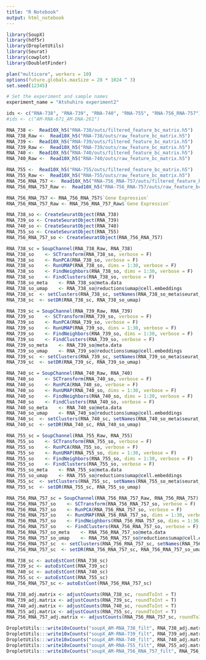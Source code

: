```yaml
---
title: "R Notebook"
output: html_notebook
---
```




```r
library(SoupX)
library(hdf5r)
library(DropletUtils)
library(Seurat)
library(cowplot)
library(DoubletFinder)

plan("multicore", workers = 10)
options(future.globals.maxSize = 28 * 1024 ^ 3)
set.seed(12345)
```


```r
# Set the experiment and sample names
experiment_name = "Atshuhiro experiment2"

ids <- c("RNA-738", "RNA-739", "RNA-740", "RNA-755", "RNA-756_RNA-757")
#ids <- c("AM-RNA-671_AM-DNA-261")
```

```r
RNA_738 <-  Read10X_h5("RNA-738/outs/filtered_feature_bc_matrix.h5")
RNA_738_Raw <-  Read10X_h5("RNA-738/outs/raw_feature_bc_matrix.h5")
RNA_739 <-  Read10X_h5("RNA-739/outs/filtered_feature_bc_matrix.h5")
RNA_739_Raw <-  Read10X_h5("RNA-739/outs/raw_feature_bc_matrix.h5")
RNA_740 <-  Read10X_h5("RNA-740/outs/filtered_feature_bc_matrix.h5")
RNA_740_Raw <-  Read10X_h5("RNA-740/outs/raw_feature_bc_matrix.h5")

RNA_755 <-  Read10X_h5("RNA-755/outs/filtered_feature_bc_matrix.h5")
RNA_755_Raw <-  Read10X_h5("RNA-755/outs/raw_feature_bc_matrix.h5")
RNA_756_RNA_757 <-  Read10X_h5("RNA-756_RNA-757/outs/filtered_feature_bc_matrix.h5")
RNA_756_RNA_757_Raw <-  Read10X_h5("RNA-756_RNA-757/outs/raw_feature_bc_matrix.h5")
```

```r
RNA_756_RNA_757 <- RNA_756_RNA_757$`Gene Expression`
RNA_756_RNA_757_Raw <- RNA_756_RNA_757_Raw$`Gene Expression`
```

```r
RNA_738_so <- CreateSeuratObject(RNA_738)
RNA_739_so <- CreateSeuratObject(RNA_739)
RNA_740_so <- CreateSeuratObject(RNA_740)
RNA_755_so <- CreateSeuratObject(RNA_755)
RNA_756_RNA_757_so <- CreateSeuratObject(RNA_756_RNA_757)
```


```r
RNA_738_sc = SoupChannel(RNA_738_Raw, RNA_738)
RNA_738_so    <- SCTransform(RNA_738_so, verbose = F)
RNA_738_so    <- RunPCA(RNA_738_so, verbose = F)
RNA_738_so    <- RunUMAP(RNA_738_so, dims = 1:30, verbose = F)
RNA_738_so    <- FindNeighbors(RNA_738_so, dims = 1:30, verbose = F)
RNA_738_so    <- FindClusters(RNA_738_so, verbose = F)
RNA_738_so_meta    <- RNA_738_so@meta.data
RNA_738_so_umap    <- RNA_738_so@reductions$umap@cell.embeddings
RNA_738_sc  <- setClusters(RNA_738_sc, setNames(RNA_738_so_meta$seurat_clusters, rownames(RNA_738_so_meta)))
RNA_738_sc  <- setDR(RNA_738_sc, RNA_738_so_umap)

RNA_739_sc = SoupChannel(RNA_739_Raw, RNA_739)
RNA_739_so    <- SCTransform(RNA_739_so, verbose = F)
RNA_739_so    <- RunPCA(RNA_739_so, verbose = F)
RNA_739_so    <- RunUMAP(RNA_739_so, dims = 1:30, verbose = F)
RNA_739_so    <- FindNeighbors(RNA_739_so, dims = 1:30, verbose = F)
RNA_739_so    <- FindClusters(RNA_739_so, verbose = F)
RNA_739_so_meta    <- RNA_739_so@meta.data
RNA_739_so_umap    <- RNA_739_so@reductions$umap@cell.embeddings
RNA_739_sc  <- setClusters(RNA_739_sc, setNames(RNA_739_so_meta$seurat_clusters, rownames(RNA_739_so_meta)))
RNA_739_sc  <- setDR(RNA_739_sc, RNA_739_so_umap)

RNA_740_sc = SoupChannel(RNA_740_Raw, RNA_740)
RNA_740_so    <- SCTransform(RNA_740_so, verbose = F)
RNA_740_so    <- RunPCA(RNA_740_so, verbose = F)
RNA_740_so    <- RunUMAP(RNA_740_so, dims = 1:30, verbose = F)
RNA_740_so    <- FindNeighbors(RNA_740_so, dims = 1:30, verbose = F)
RNA_740_so    <- FindClusters(RNA_740_so, verbose = F)
RNA_740_so_meta    <- RNA_740_so@meta.data
RNA_740_so_umap    <- RNA_740_so@reductions$umap@cell.embeddings
RNA_740_sc  <- setClusters(RNA_740_sc, setNames(RNA_740_so_meta$seurat_clusters, rownames(RNA_740_so_meta)))
RNA_740_sc  <- setDR(RNA_740_sc, RNA_740_so_umap)

RNA_755_sc = SoupChannel(RNA_755_Raw, RNA_755)
RNA_755_so    <- SCTransform(RNA_755_so, verbose = F)
RNA_755_so    <- RunPCA(RNA_755_so, verbose = F)
RNA_755_so    <- RunUMAP(RNA_755_so, dims = 1:30, verbose = F)
RNA_755_so    <- FindNeighbors(RNA_755_so, dims = 1:30, verbose = F)
RNA_755_so    <- FindClusters(RNA_755_so, verbose = F)
RNA_755_so_meta    <- RNA_755_so@meta.data
RNA_755_so_umap    <- RNA_755_so@reductions$umap@cell.embeddings
RNA_755_sc  <- setClusters(RNA_755_sc, setNames(RNA_755_so_meta$seurat_clusters, rownames(RNA_755_so_meta)))
RNA_755_sc  <- setDR(RNA_755_sc, RNA_755_so_umap)
```
```r

RNA_756_RNA_757_sc = SoupChannel(RNA_756_RNA_757_Raw, RNA_756_RNA_757)
RNA_756_RNA_757_so    <- SCTransform(RNA_756_RNA_757_so, verbose = F)
RNA_756_RNA_757_so    <- RunPCA(RNA_756_RNA_757_so, verbose = F)
RNA_756_RNA_757_so    <- RunUMAP(RNA_756_RNA_757_so, dims = 1:30, verbose = F)
RNA_756_RNA_757_so    <- FindNeighbors(RNA_756_RNA_757_so, dims = 1:30, verbose = F)
RNA_756_RNA_757_so    <- FindClusters(RNA_756_RNA_757_so, verbose = F)
RNA_756_RNA_757_so_meta    <- RNA_756_RNA_757_so@meta.data
RNA_756_RNA_757_so_umap    <- RNA_756_RNA_757_so@reductions$umap@cell.embeddings
RNA_756_RNA_757_sc  <- setClusters(RNA_756_RNA_757_sc, setNames(RNA_756_RNA_757_so_meta$seurat_clusters, rownames(RNA_756_RNA_757_so_meta)))
RNA_756_RNA_757_sc  <- setDR(RNA_756_RNA_757_sc, RNA_756_RNA_757_so_umap)

```

```r
RNA_738_sc <- autoEstCont(RNA_738_sc)
RNA_739_sc <- autoEstCont(RNA_739_sc)
RNA_740_sc <- autoEstCont(RNA_740_sc)
RNA_755_sc <- autoEstCont(RNA_755_sc)
RNA_756_RNA_757_sc <- autoEstCont(RNA_756_RNA_757_sc)
```

```r
RNA_738_adj.matrix <- adjustCounts(RNA_738_sc, roundToInt = T)
RNA_739_adj.matrix <- adjustCounts(RNA_739_sc, roundToInt = T)
RNA_740_adj.matrix <- adjustCounts(RNA_740_sc, roundToInt = T)
RNA_755_adj.matrix <- adjustCounts(RNA_755_sc, roundToInt = T)
RNA_756_RNA_757_adj.matrix <- adjustCounts(RNA_756_RNA_757_sc, roundToInt = T)
```
```r
DropletUtils:::write10xCounts("soupX_AM-RNA_738_filt", RNA_738_adj.matrix, version = "3")
DropletUtils:::write10xCounts("soupX_AM-RNA-739_filt", RNA_739_adj.matrix, version = "3")
DropletUtils:::write10xCounts("soupX_AM-RNA-740_filt", RNA_740_adj.matrix, version = "3")
DropletUtils:::write10xCounts("soupX_AM-RNA-755_filt", RNA_755_adj.matrix, version = "3")
DropletUtils:::write10xCounts("soupX_AM-RNA_756_RNA_757_filt", RNA_756_RNA_757_adj.matrix, version = "3")
```
